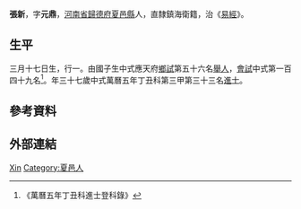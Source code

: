{{Otheruses|張新}}
{{明清人物信息框
| 姓名 = 張新
| 原名 =
| 圖片名稱= 
| 圖片大小 =
| 圖片說明 = 
| 最高職務 =
| 國家 = 大明 
| 爵位 =
| 籍貫 = [[河南省|河南省]][[歸德府|歸德府]][[夏邑縣|夏邑縣]]
| 族裔 = 
| 旗籍 = 
| 字號 = 
| 諡號 =
| 出生日期 = 三月十七日
| 出生地點 =
| 逝世日期 = 
| 逝世地點 =
| 墓葬 =
| 配偶 = 桂氏
| 親屬 = 曾祖[[張全|張全]]，祖[[張文|張文]]，父[[張淮|張淮]]，母洪氏，弟張忻、張仕明、張哲、張晢、張旂
| 出身 =
* 萬曆五年丁丑科進士
| 經歷 =
| 著作 =  
*
*
*
}}
'''張新'''{{BD|1541年||1600年||catIdx=Z張}}，字'''元鼎'''，[[河南省|河南省]][[歸德府|歸德府]][[夏邑縣|夏邑縣]]人，直隸鎮海衛籍，治《[[易經|易經]]》。

== 生平 ==
三月十七日生，行一。由國子生中式應天府[[鄉試|鄉試]]第五十六名[[舉人|舉人]]，[[會試|會試]]中式第一百四十九名<ref>《萬曆五年丁丑科進士登科錄》</ref>。年三十七歲中式萬曆五年丁丑科第三甲第三十三名[[進士|進士]]。

== 參考資料 ==
{{reflist}}

== 外部連結 ==
{{萬曆五年丁丑科殿试金榜}}

{{Authority control}}
{{DEFAULTSORT:Zhang张}}
[[Category:张姓|Xin]]
[[Category:夏邑人|Category:夏邑人]]